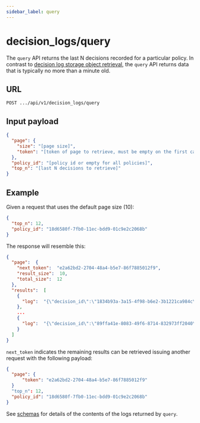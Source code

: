 ```yaml
---
sidebar_label: query
---
```


# decision_logs/query

The `query` API returns the last N decisions recorded for a particular policy. In contrast to
[decision log storage object retrieval](/docs/decision-logs-guide/api/decision_logs), the `query` API returns data that is
typically no more than a minute old.

## URL

`POST .../api/v1/decision_logs/query`

## Input payload

```json
{
  "page": {
    "size": "[page size]",
    "token": "[token of page to retrieve, must be empty on the first call]"
  },
  "policy_id": "[policy id or empty for all policies]",
  "top_n": "[last N decisions to retrieve]"
}
```

## Example

Given a request that uses the default page size (10):

```json
{
  "top_n": 12,
  "policy_id": "18d6580f-7fb0-11ec-bdd9-01c9e2c2068b"
}
```

The response will resemble this:

```json
{
  "page":  {
    "next_token":  "e2a62bd2-2704-48a4-b5e7-86f7885012f9",
    "result_size":  10,
    "total_size":  12
  },
  "results":  [
    {
      "log":  "{\"decision_id\":\"1834b93a-3a15-4f98-b6e2-3b1221ca984c\",\"decision_time\":\"2022-01-31T23:52:03Z\",\"tenant_id\":\"0116e83a-7e21-11ec-ab5b-00c9e2c2068b\",\"user\":{\"id\":\"2bfaa552-d9a5-41e9-a6c3-5be62b4433c8\",\"email\":\"aprils@acmecorp.com\"},\"path\":\"peoplefinder.POST.api.users.__id\",\"decisions\":{\"allowed\":true},\"policy\":{\"id\":\"18d6580f-7fb0-11ec-bdd9-01c9e2c2068b\",\"service\":\"registry.beta.aserto.com\",\"image\":\"peoplefinder/peoplefinder-abac\",\"tag\":\"latest\",\"digest\":\"sha256:dd0c6506d8d20539d46acbebffa03976274d022818dec0337a250df72d205b3a\"},\"resource\":{\"id\":\"dfdadc39-7335-404d-af66-c77cf13a15f8\"}}"
    },
    ...
    {
      "log":  "{\"decision_id\":\"89ffa41e-8083-49f6-8714-832973ff2040\",\"decision_time\":\"2022-02-03T00:28:00Z\",\"tenant_id\":\"0116e83a-7e21-11ec-ab5b-00c9e2c2068b\",\"user\":{\"id\":\"dfdadc39-7335-404d-af66-c77cf13a15f8\",\"email\":\"euang@acmecorp.com\"},\"path\":\"peoplefinder.PUT.api.users.__id\",\"decisions\":{\"allowed\":true},\"policy\":{\"id\":\"18d6580f-7fb0-11ec-bdd9-01c9e2c2068b\",\"service\":\"registry.beta.aserto.com\",\"image\":\"peoplefinder/peoplefinder-abac\",\"tag\":\"latest\",\"digest\":\"sha256:dd0c6506d8d20539d46acbebffa03976274d022818dec0337a250df72d205b3a\"},\"resource\":{\"id\":\"dfdadc39-7335-404d-af66-c77cf13a15f8\"}}"
    }
  ]
}
```

`next_token` indicates the remaining results can be retrieved issuing another request with the following payload:

```json
{
  "page": {
      "token": "e2a62bd2-2704-48a4-b5e7-86f7885012f9"
  }
  "top_n": 12,
  "policy_id": "18d6580f-7fb0-11ec-bdd9-01c9e2c2068b"
}
```

See [schemas](/docs/decision-logs-guide/schemas) for details of the contents of the logs returned by `query`.
